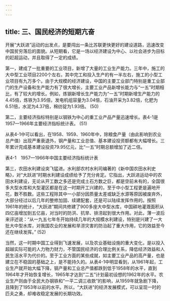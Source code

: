 ```yaml
---
---
---
```

title: 三、国民经济的短期亢奋
---




开展“大跃进”运动的出发点，是要闯出一条比苏联更快更好的建设道路，迅速改变中国贫穷落后的面貌。从短期看，它是一场以经济建设为中心、以社会进步为目标的赶超运动，并且取得了一定的成绩。

第一，建成了一批重要的工业项目，新增了大量的工业生产能力。三年中，施工的大中型工业项目2200个左右，其中完工和投入生产的有一半左右，施工的小型工业项目有九万多个。由于大规模的经济建设，中国的主要工业部门特别是重工业部门的生产设备和生产能力有了很大增长，主要工业产品新增长能力与“一五”时期相比，有了较大的增长。例如，炼钢新增长生产能力为“一五”时期新增生产能力的4.45倍，炼铁为3.95倍，发电机组容量为3.04倍，石油开采为3.82倍，化肥为6.51倍，水泥为4.37倍，棉纺锭为1.93倍。 (50)

第二，主要经济指标特别是以钢铁为中心的重工业产品产量迅速增长。表4-1是1957—1966年主要经济指标统计表。 (51)

从表4-1中可以看出，在1958、1959、1960年中，除粮食产量（由此影响到农业总产值）出现严重衰退外，钢产量和工业总值、基本建设投资额都有大幅增长。三年累计完成基本建设投资79.95亿元，比“一五”时期总额增加了近二倍。

表4-1　1957—1966年中国主要经济指标统计表



第三，农田水利建设突飞猛进。水利部农村水利司编著的《新中国农田水利史略》，对“大跃进”时期水利建设成绩给予了充分肯定。它指出，大跃进运动中的农田水利建设，无论从开工数之多还是完成土石方数之巨，都是空前未有的，全国很多大型水库和大型灌区都是在这一时期开工兴建的，至于中小型工程更是遍地开花，数不胜数。这些工程除其中一小部分因质量太差或缺乏水源等原因被废弃外，大部分经过以后几年的整修加固、续建配套，还是可以陆续发挥作用的。按照1961年的统计，“大跃进”期间共修建了900多座大中型水库，中国耕地灌溉面积从四亿亩增加到五亿亩，对当时的防洪、抗旱、排涝起到很大作用。对此，薄一波后来评述说：“从一九五七年冬开始持续几年的大规模水利建设，特别是兴建了一大批大中型水库，对我国农业的发展和旱涝灾害的防治起了重大作用，它的效益至今还在继续发挥。” (52)

当然，这一时期中国工业得到飞速发展，以及农业基础设施的重大变化，是以投入超越实际可能的人力物力财力，不管国民经济的合理比例关系，降低经济效益和人民生活水平为代价的。至于工业方面的某些成就，如主要工业产品的高产量，也是建立在不稳固的基础之上，是不能持久的。从表4-1中明显看到，从1961年起，工业生产就开始大幅下降，钢产量和工业总产值都跌到低于1958年的水平，直到1964年才开始恢复增长，1965年才达到“二五”计划最初设想的1962年的水平。农业生产则由于全民大办钢铁和“一平二调三收款”的影响，从1959年就急剧下降，且降到了1953年以前的水平。所以，“大跃进”的经济发展模式，可以呈现一时的匹夫之勇，却难收稳定发展的长期功效。